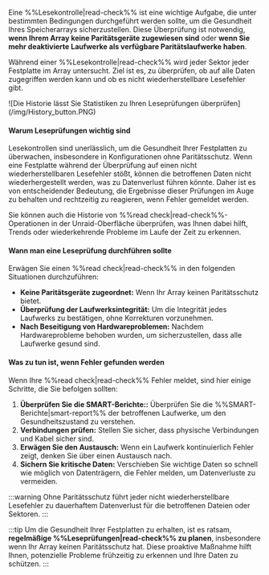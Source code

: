 Eine %%Lesekontrolle|read-check%% ist eine wichtige Aufgabe, die unter bestimmten Bedingungen durchgeführt werden sollte, um die Gesundheit Ihres Speicherarrays sicherzustellen. Diese Überprüfung ist notwendig, **wenn Ihrem Array keine Paritätsgeräte zugewiesen sind** oder **wenn Sie mehr deaktivierte Laufwerke als verfügbare Paritätslaufwerke haben**.

Während einer %%Lesekontrolle|read-check%% wird jeder Sektor jeder Festplatte im Array untersucht. Ziel ist es, zu überprüfen, ob auf alle Daten zugegriffen werden kann und ob es nicht wiederherstellbare Lesefehler gibt.

<div style={{ margin: 'auto', maxWidth: '650px', display: 'flex', flexDirection: 'column', alignItems: 'center' }}>
  ![Die Historie lässt Sie Statistiken zu Ihren Leseprüfungen überprüfen](/img/History_button.PNG)
</div>

<h4>Warum Leseprüfungen wichtig sind</h4>

Lesekontrollen sind unerlässlich, um die Gesundheit Ihrer Festplatten zu überwachen, insbesondere in Konfigurationen ohne Paritätsschutz. Wenn eine Festplatte während der Überprüfung auf einen nicht wiederherstellbaren Lesefehler stößt, können die betroffenen Daten nicht wiederhergestellt werden, was zu Datenverlust führen könnte. Daher ist es von entscheidender Bedeutung, die Ergebnisse dieser Prüfungen im Auge zu behalten und rechtzeitig zu reagieren, wenn Fehler gemeldet werden.

Sie können auch die Historie von %%read check|read-check%%-Operationen in der Unraid-Oberfläche überprüfen, was Ihnen dabei hilft, Trends oder wiederkehrende Probleme im Laufe der Zeit zu erkennen.

<h4>Wann man eine Leseprüfung durchführen sollte</h4>

Erwägen Sie einen %%read check|read-check%% in den folgenden Situationen durchzuführen:

- **Keine Paritätsgeräte zugeordnet:** Wenn Ihr Array keinen Paritätsschutz bietet.
- **Überprüfung der Laufwerksintegrität:** Um die Integrität jedes Laufwerks zu bestätigen, ohne Korrekturen vorzunehmen.
- **Nach Beseitigung von Hardwareproblemen:** Nachdem Hardwareprobleme behoben wurden, um sicherzustellen, dass alle Laufwerke gesund sind.

<h4>Was zu tun ist, wenn Fehler gefunden werden</h4>

Wenn Ihre %%read check|read-check%% Fehler meldet, sind hier einige Schritte, die Sie befolgen sollten:

1. **Überprüfen Sie die SMART-Berichte::** Überprüfen Sie die %%SMART-Berichte|smart-report%% der betroffenen Laufwerke, um den Gesundheitszustand zu verstehen.
2. **Verbindungen prüfen:** Stellen Sie sicher, dass physische Verbindungen und Kabel sicher sind.
3. **Erwägen Sie den Austausch:** Wenn ein Laufwerk kontinuierlich Fehler zeigt, denken Sie über einen Austausch nach.
4. **Sichern Sie kritische Daten:** Verschieben Sie wichtige Daten so schnell wie möglich von Datenträgern, die Fehler melden, um Datenverluste zu vermeiden.

:::warning
Ohne Paritätsschutz führt jeder nicht wiederherstellbare Lesefehler zu dauerhaftem Datenverlust für die betroffenen Dateien oder Sektoren.
:::

:::tip
Um die Gesundheit Ihrer Festplatten zu erhalten, ist es ratsam, **regelmäßige %%Leseprüfungen|read-check%% zu planen**, insbesondere wenn Ihr Array keinen Paritätsschutz hat. Diese proaktive Maßnahme hilft Ihnen, potenzielle Probleme frühzeitig zu erkennen und Ihre Daten zu schützen.
:::
